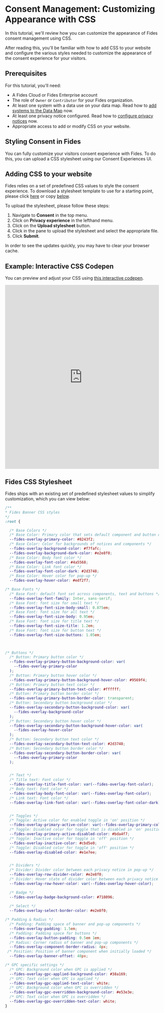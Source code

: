 
# Consent Management: Customizing Appearance with CSS

<TutorialKey duration="10" product="Fides" topic="Consent Management"/>

In this tutorial, we'll review how you can customize the appearance of Fides consent management using CSS.

After reading this, you'll be familiar with how to add CSS to your website and configure the various styles needed to customize the appearance of the consent experience for your visitors.

## Prerequisites

For this tutorial, you'll need:

* A Fides Cloud or Fides Enterprise account
* The role of `Owner` or `Contributor` for your Fides organization.
* At least one system with a data use on your data map. Read how to [add systems to the Data Map](/tutorials/data-mapping-adding-systems-manually) now.
* At least one privacy notice configured. Read how to [configure privacy notices](/tutorials/consent-management-configuration/privacy-notices) now.
* Appropriate access to add or modify CSS on your website. 

## Styling Consent in Fides

You can fully customize your visitors consent experience with Fides. To do this, you can upload a CSS stylesheet using our Consent Experiences UI. 

## Adding CSS to your website
Fides relies on a set of predefined CSS values to style the consent experience. To download a stylesheet template to use for a starting point, please click [here](https://raw.githubusercontent.com/ethyca/fides/main/clients/fides-js/src/components/fides.css) or copy [below](#fides-css-stylesheet).

To upload the stylesheet, please follow these steps:

1. Navigate to **Consent** in the top menu.
2. Click on **Privacy experience** in the lefthand menu.
3. Click on the **Upload stylesheet** button.
4. Click in the pane to upload the stylesheet and select the appropriate file.
5. Click **Submit**. 

<Screenshot img="/docs/assets/img/tutorials/consent_management_css_styling.gif" description="Upload a CSS stylesheet" />


<Callout type="info" emoji="">In order to see the updates quickly, you may have to clear your browser cache.</Callout>


## Example: Interactive CSS Codepen
You can preview and adjust your CSS using [this interactive codepen](https://codepen.io/cilliank/pen/xxmVGxr).

<iframe height="600" width="100%" scrolling="no" title="Fides CSS Styling" src="https://codepen.io/cilliank/embed/xxmVGxr?default-tab=result&editable=true&theme-id=dark" frameborder="no" loading="lazy" allowtransparency="true" allowfullscreen="true">
  See the Pen <a href="https://codepen.io/cilliank/pen/xxmVGxr">
  Fides CSS Styling</a> by Cillian (<a href="https://codepen.io/cilliank">@cilliank</a>)
  on <a href="https://codepen.io">CodePen</a>.
</iframe>


## Fides CSS Stylesheet 
Fides ships with an existing set of predefined stylesheet values to simplify customization, which you can view below:

```css filename="Fides CSS"
/**
* Fides Banner CSS styles
*/
:root {

  /* Base Colors */
  /* Base Color: Primary color that sets default component and button color */
  --fides-overlay-primary-color: #8243f2;
  /* Base Color: Color for backgrounds of notices and components */
  --fides-overlay-background-color: #f7fafc;
  --fides-overlay-background-dark-color: #e2e8f0;
  /* Base Color: Body font color */
  --fides-overlay-font-color: #4a5568;
  /* Base Color: Link font color */
  --fides-overlay-font-color-dark: #2d3748;
  /* Base Color: Hover color for pop-up */
  --fides-overlay-hover-color: #edf2f7;

/* Base Fonts */
  /* Base Font: default font set across components, text and buttons */
  --fides-overlay-font-family: Inter, sans-serif;
  /* Base Font: font size for small text */
  --fides-overlay-font-size-body-small: 0.875em;
  /* Base Font: font size for all text */
  --fides-overlay-font-size-body: 0.95em;
  /* Base Font: font size for title text */
  --fides-overlay-font-size-title: 1.2em;
  /* Base Font: font size for button text */
  --fides-overlay-font-size-buttons: 1.05em;
  


/* Buttons */
  /* Button: Primary button color */
  --fides-overlay-primary-button-background-color: var(
    --fides-overlay-primary-color
  );
  /* Button: Primary button hover color */
  --fides-overlay-primary-button-background-hover-color: #9569f4;
  /* Button: Primary button text color */
  --fides-overlay-primary-button-text-color: #ffffff;
  /* Button: Primary button border color */
  --fides-overlay-primary-button-border-color: transparent;
  /* Button: Secondary button background color */
  --fides-overlay-secondary-button-background-color: var(
    --fides-overlay-background-color
  );
  /* Button: Secondary button hover color */
  --fides-overlay-secondary-button-background-hover-color: var(
    --fides-overlay-hover-color
  );
  /* Button: Secondary button text color */
  --fides-overlay-secondary-button-text-color: #2d3748;
  /* Button: Secondary button border color */
  --fides-overlay-secondary-button-border-color: var(
    --fides-overlay-primary-color
  );


  /* Text */
  /* Title text: Font color */
  --fides-overlay-title-font-color: var(--fides-overlay-font-color);
  /* Body text: Font color */
  --fides-overlay-body-font-color: var(--fides-overlay-font-color);
  /* Link text: Font color */
  --fides-overlay-link-font-color: var(--fides-overlay-font-color-dark);


  /* Toggles */
  /* Toggle: Active color for enabled toggle in 'on' position */
  --fides-overlay-primary-active-color: var(--fides-overlay-primary-color);
  /* Toggle: Disabled color for toggle that is disabled in 'on' position */
  --fides-overlay-primary-active-disabled-color: #bda4f7;
  /* Toggle: Inactive color for toggle in 'off' position */
  --fides-overlay-inactive-color: #cbd5e0;
  /* Toggle: Disabled color for toggle in 'off' position */
  --fides-overlay-disabled-color: #e1e7ee;


  /* Dividers */
  /* Divider: Divider color between each privacy notice in pop-up */
  --fides-overlay-row-divider-color: #e2e8f0;
  /* Divider: Hover state of divider color between each privacy notice in pop-up */
  --fides-overlay-row-hover-color: var(--fides-overlay-hover-color);

  /* Badge */
  --fides-overlay-badge-background-color: #718096;
  
  /* Select */
  --fides-overlay-select-border-color: #e2e8f0;

/* Padding & Radius */
  /* Padding: Padding space of banner and pop-up components */
  --fides-overlay-padding: 1.5em;
  /* Padding: Padding space for buttons */
  --fides-overlay-button-padding: 0.5em 1em;
  /* Radius: Corner radius of banner and pop-up components */
  --fides-overlay-component-border-radius: 4px;
 /* Position: Position of banner component when initially loaded */
  --fides-overlay-banner-offset: 48px;

/* GPC specific settings */
  /* GPC: Background color when GPC is applied */
  --fides-overlay-gpc-applied-background-color: #38a169;
  /* GPC: Text color when GPC is applied */
  --fides-overlay-gpc-applied-text-color: white;
  /* GPC: Background color when GPC is overridden */
  --fides-overlay-gpc-overridden-background-color: #e53e3e;
  /* GPC: Text color when GPC is overridden */
  --fides-overlay-gpc-overridden-text-color: white;
}